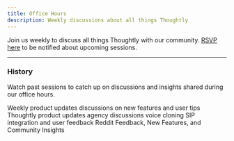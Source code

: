 ```yaml
---
title: Office Hours
description: Weekly discussions about all things Thoughtly
---
```


Join us weekly to discuss all things Thoughtly with our community. [RSVP here](https://thoughtly.com/office-hours) to be notified about upcoming sessions.

---

### History

Watch past sessions to catch up on discussions and insights shared during our office hours.

<Card title="March 10, 2025" icon="video" href="/resources/office-hours/03-10-2025" horizontal>
	Weekly product updates discussions on new features and user tips
</Card>

<Card title="March 17, 2025" icon="video" href="/resources/office-hours/03-17-2025" horizontal>
	Thoughtly product updates agency discussions voice cloning SIP integration and user feedback
</Card>

<Card title="March 24, 2025" icon="video" href="/resources/office-hours/03-24-2025" horizontal>
	Reddit Feedback, New Features, and Community Insights
</Card>
